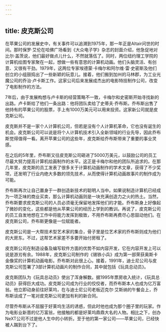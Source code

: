 ```yaml
---
---
---
```

title: 皮克斯公司
---




在苹果公司的发展史中，有关事件可以追溯到1975年，那一年正是Altair问世的时间。那时保罗·艾伦在哈佛广场看到《大众电子学》杂志的封面介绍，他急促地对比尔·盖茨说，他们最好做点儿什么，不然就落伍了。同时，两位纽约理工学院的计算机绘图专家聚在一起，想做一些有意思的计算机动画。他们头脑灵活、有创意、又很有干劲。1979年，这两位专家埃德蒙·卡梅尔和阿尔维·雷·史密斯及他们创立的小组鼓捣出了一些新颖的玩意儿。接着，他们搬到加州的马林郡，为工业光魔公司的乔治·卢卡斯工作。这家公司后来发展成杰出的电影特技制作公司，改变了电影制作的方法。

7年后，由于发展构想与卢卡斯的经营策略不一致，卡梅尔和史密斯开始寻找新的出路。卢卡斯给了他们一条出路：他将团队卖给了史蒂夫·乔布斯。乔布斯出售了他持有的苹果公司的股票，手上有1000万美元可以用来投资。这家新公司就是皮克斯公司。

皮克斯并不是一家个人计算机公司，但若是没有个人计算机革命，它也没有诞生的机会。皮克斯公司可以说是将个人计算机技术引入全新领域的行业先导，因此乔布斯觉得值得一看。离开苹果公司的这些年，皮克斯给乔布斯带来了重要的事业灵感。

在之后的5年里，乔布斯又往皮克斯公司砸进了5000万美元，以鼓励公司的员工尽最大努力提高计算机绘画制作的水平。这正是卡梅尔和他的团队所追求的。在那几年里，皮克斯的员工发表了很多关于计算机动画制作的学术文章，获得了不少奖项，还发明了行业内绝大多数的领先技术，从而使得计算机动画故事片的制作成为可能。

乔布斯再次让自己置身于一群创造新技术的聪明人当中。如果说制造计算机已经成为一项乏味的商业买卖，那么计算机动画则是一块充满创造力之火的热土。当然，乔布斯要求皮克斯公司的人员必须毫无保留地发挥他们的才能。乔布斯身上好像起了微妙的变化，这些都是他从苹果公司的经历上学到的教训。再说了，皮克斯公司的员工自发地想在工作中将能力发挥到极致，不用乔布斯再费尽心思鼓动他们。在皮克斯公司，乔布斯更像是一位赋能者。

皮克斯公司是一大帮技术型艺术家的集合，骨子里是位艺术家的乔布斯则成为他们的大房东。不过，这帮艺术家差不多要开始付房租了。

皮克斯公司在制造设备及编写软件方面的优势不如内容开发，它在内容开发上可以说是游刃有余。1988年，皮克斯公司制作的《锡铁小兵》成为第一部荣获奥斯卡金像奖的计算机动画电影。乔布斯对此很上心。接着，1991年，迪士尼公司与皮克斯公司签署了3部计算机动画片的制作合同，其中就包括《玩具总动员》。

皮克斯团队为《玩具总动员》使出了浑身解数。据1995年票房收入统计，《玩具总动员》获得巨大成功。皮克斯公司成为行业的佼佼者，而乔布斯本人也成为亿万富翁。他立即动身前往好莱坞，在与迪士尼公司老板迈克尔·艾斯纳的午餐会上，乔布斯谈成了一笔对皮克斯公司更加有利的新合同。

尽管乔布斯从不屈服于好莱坞生活的诱惑，但此时他也成为那个圈子里的玩家。作为电影业新晋的亿万富翁，他接触的都是好莱坞鼎鼎大名的人物。相比之下，创办NeXT公司不过是他人生中的小转折。至于他的第一家公司——苹果公司，已经快被人踹到台下了。